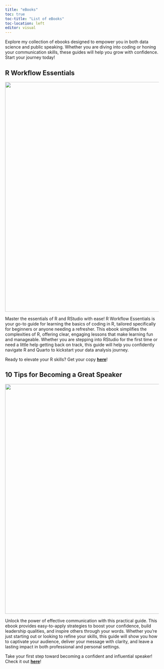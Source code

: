 ```yaml
---
title: "eBooks"
toc: true
toc-title: "List of eBooks"
toc-location: left
editor: visual
---
```


Explore my collection of ebooks designed to empower you in both data science and public speaking. Whether you are diving into coding or honing your communication skills, these guides will help you grow with confidence. Start your journey today!

## R Workflow Essentials

[![](images/rworkflow.png){fig-align="center" width="750"}](https://www.drsaufibooks.com/N_ShowDetails.aspx?qBookID=EA3535)

Master the essentials of R and RStudio with ease! R Workflow Essentials is your go-to guide for learning the basics of coding in R, tailored specifically for beginners or anyone needing a refresher. This ebook simplifies the complexities of R, offering clear, engaging lessons that make learning fun and manageable. Whether you are stepping into RStudio for the first time or need a little help getting back on track, this guide will help you confidently navigate R and Quarto to kickstart your data analysis journey.

Ready to elevate your R skills? Get your copy [**here**](https://www.drsaufibooks.com/N_ShowDetails.aspx?qBookID=EA3535 "R Workflow Essentials")!

## 10 Tips for Becoming a Great Speaker

[![](images/speaker.png){fig-align="center" width="750"}](https://www.drsaufibooks.com/N_ShowDetails.aspx?qBookID=EA3527)

Unlock the power of effective communication with this practical guide. This ebook provides easy-to-apply strategies to boost your confidence, build leadership qualities, and inspire others through your words. Whether you're just starting out or looking to refine your skills, this guide will show you how to captivate your audience, deliver your message with clarity, and leave a lasting impact in both professional and personal settings.

Take your first step toward becoming a confident and influential speaker! Check it out [**here**](https://www.drsaufibooks.com/N_ShowDetails.aspx?qBookID=EA3527 "10 Tips for Becoming a Great Speaker")!

